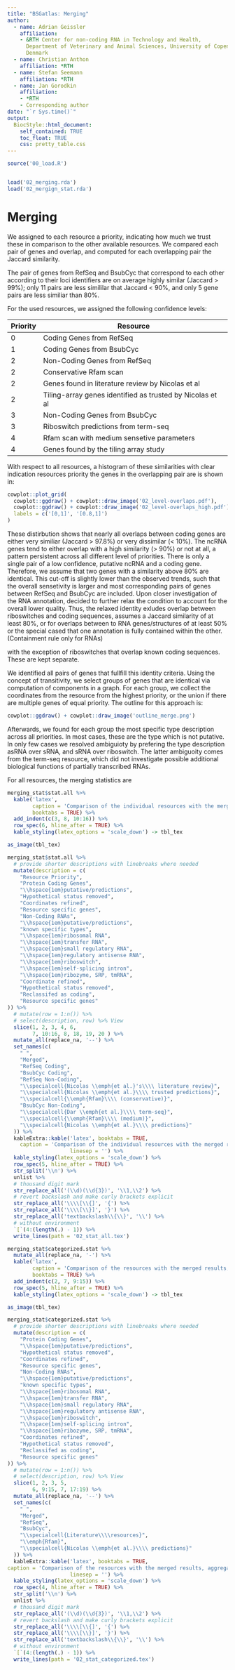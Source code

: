 ```yaml
--- 
title: "BSGatlas: Merging"
author:
  - name: Adrian Geissler
    affiliation:
    - &RTH Center for non-coding RNA in Technology and Health,
      Department of Veterinary and Animal Sciences, University of Copenhagen,
      Denmark
  - name: Christian Anthon
    affiliation: *RTH
  - name: Stefan Seemann
    affiliation: *RTH
  - name: Jan Gorodkin
    affiliation:
    - *RTH
    - Corresponding author
date: "`r Sys.time()`"
output:
  BiocStyle::html_document:
    self_contained: TRUE
    toc_float: TRUE
    css: pretty_table.css
---
```



```r
source('00_load.R')


load('02_merging.rda')
load('02_mergign_stat.rda')
```

# Merging

We assigned to each resource a priority, indicating how much we trust these
in comparison to the other available resources.
We compared each pair of genes and overlap, and computed for each overlapping
pair the Jaccard similarity.

The pair of genes from RefSeq and BsubCyc that correspond to each other
according to their loci identifiers are on average highly similar 
(Jaccard > 99%);
only 11 pairs are less simililar that Jaccard < 90%,
and only 5 gene pairs are less similiar than 80%.

For the used resources, we assigned the following confidence levels:

Priority | Resource
---------|-------------------------------------
0        | Coding Genes from RefSeq
1        | Coding Genes from BsubCyc
2        | Non-Coding Genes from RefSeq
2        | Conservative Rfam scan
2        | Genes found in literature review by Nicolas et al
2        | Tiling-array genes identified as trusted by Nicolas et al
3        | Non-Coding Genes from BsubCyc
3        | Riboswitch predictions from term-seq
4        | Rfam scan with medium sensetive parameters
4        | Genes found by the tiling array study 

With respect to all resources,
a histogram of these similarities with clear indication resources priority
the genes in the overlapping pair are is shown in:

```r
cowplot::plot_grid(
  cowplot::ggdraw() + cowplot::draw_image('02_level-overlaps.pdf'),
  cowplot::ggdraw() + cowplot::draw_image('02_level-overlaps_high.pdf'),
  labels = c('[0,1]', '[0.8,1]')
)
```

These distirbution shows that nearly all overlaps between coding genes
are either very similiar (Jaccard > 97.8%) or very dissimilar (< 10%).
The ncRNA genes tend to either overlap with a high similarity (> 90%) or
not at all, a pattern persistent across all different level of 
priorities.
There is only a single pair of a low confidence, putative ncRNA and a coding
gene.
Therefore, we assume that two genes with a similarity above 80% are
identical. 
This cut-off is slightly lower than the observed trends, such
that the overall sensetivity is larger and most corresponding pairs of genes
between RefSeq and BsubCyc are included.
Upon closer investigation of the RNA annotation, decided to further relax the
condition to account for the overall lower quality.
Thus, the relaxed identity exludes overlap between
riboswitches and coding sequences, assumes a Jaccard similarity of
at least 80%, or for overlaps between to RNA genes/structures of at
least 50% or the special cased that one annotation is fully contained within
the other. (Containment rule only for RNAs)

with the exception of riboswitches that overlap known coding sequences.
These are kept separate.

We identified all pairs of genes that fullfill this identity criteria.
Using the concept of transitivity, we select groups of genes that are identical
via computation of components in a graph.
For each group, we collect the coordinates from the resource from the highest
priority, or the union if there are multiple genes of equal priority.
The outline for this approach is:

```r
cowplot::ggdraw() + cowplot::draw_image('outline_merge.png')
```


Afterwards, we found for each group the most specific type description across
all priorities. In most cases, these are the type which is not putative.
In only few cases we resolved ambiguioty by prefering the type description
asRNA over sRNA, and sRNA over riboswitch.
The latter ambiguoity comes from the term-seq resource, which did not
investigate possible additional biological functions of
partially transcribed RNAs.

For all resources, the merging statistics are
```r
merging_stat$stat.all %>%
  kable('latex',
        caption = 'Comparison of the individual resources with the merged result',
        booktabs = TRUE) %>%
  add_indent(c(3, 8, 10:16)) %>%
  row_spec(6, hline_after = TRUE) %>%
  kable_styling(latex_options = 'scale_down') -> tbl_tex

as_image(tbl_tex)

merging_stat$stat.all %>%
  # provide shorter descriptions with linebreaks where needed
  mutate(description = c(
    "Resource Priority",
    "Protein Coding Genes",
    "\\hspace{1em}putative/predictions",
    "Hypothetical status removed",
    "Coordinates refined",
    "Resource specific genes",
    "Non-Coding RNAs",
    "\\hspace{1em}putative/predictions",
    "known specific types",
    "\\hspace{1em}ribosomal RNA",
    "\\hspace{1em}transfer RNA",
    "\\hspace{1em}small regulatory RNA",
    "\\hspace{1em}regulatory antisense RNA",
    "\\hspace{1em}riboswitch",
    "\\hspace{1em}self-splicing intron",
    "\\hspace{1em}ribozyme, SRP, tmRNA",
    "Coordinate refined",
    "Hypothetical status removed",
    "Reclassifed as coding",
    "Resource specific genes"
)) %>% 
  # mutate(row = 1:n()) %>%
  # select(description, row) %>% View
  slice(1, 2, 3, 4, 6,
        7, 10:16, 8, 18, 19, 20 ) %>%
  mutate_all(replace_na, '--') %>%
  set_names(c(
    " ",
    "Merged",
    "RefSeq Coding",
    "BsubCyc Coding",
    "RefSeq Non-Coding",
    "\\specialcell{Nicolas \\emph{et al.}'s\\\\ literature review}",
    "\\specialcell{Nicolas \\emph{et al.}\\\\ trusted predictions}",
    "\\specialcell{\\emph{Rfam}\\\\ (conservative)}",
    "BsubCyc Non-Coding",
    "\\specialcell{Dar \\emph{et al.}\\\\ term-seq}",
    "\\specialcell{\\emph{Rfam}\\\\ (medium)}",
    "\\specialcell{Nicolas \\emph{et al.}\\\\ predictions}"
  )) %>%
  kableExtra::kable('latex', booktabs = TRUE,
    caption = 'Comparison of the individual resources with the merged result',
                    linesep = '') %>%
  kable_styling(latex_options = 'scale_down') %>%
  row_spec(5, hline_after = TRUE) %>%
  str_split('\\n') %>%
  unlist %>%
  # thousand digit mark
  str_replace_all('(\\d)(\\d{3})', '\\1,\\2') %>%
  # revert backslash and make curly brackets explicit
  str_replace_all('\\\\[\\{]', '{') %>%
  str_replace_all('\\\\[\\}]', '}') %>%
  str_replace_all('textbackslash\\{\\}', '\\') %>%
  # without environment
  `[`(4:(length(.) - 1)) %>%
  write_lines(path = '02_stat_all.tex')
```



```r
merging_stat$categorized.stat %>%
  mutate_all(replace_na, '-') %>%
  kable('latex',
        caption = 'Comparison of the resources with the merged results, aggregated by category. The shown comparison statistics are relative to the gene annotation with the highest priority within each category',
        booktabs = TRUE) %>%
  add_indent(c(2, 7, 9:15)) %>%
  row_spec(5, hline_after = TRUE) %>%
  kable_styling(latex_options = 'scale_down') -> tbl_tex

as_image(tbl_tex)

merging_stat$categorized.stat %>%
  # provide shorter descriptions with linebreaks where needed
  mutate(description = c(
    "Protein Coding Genes",
    "\\hspace{1em}putative/predictions",
    "Hypothetical status removed",
    "Coordinates refined",
    "Resource specific genes",
    "Non-Coding RNAs",
    "\\hspace{1em}putative/predictions",
    "known specific types",
    "\\hspace{1em}ribosomal RNA",
    "\\hspace{1em}transfer RNA",
    "\\hspace{1em}small regulatory RNA",
    "\\hspace{1em}regulatory antisense RNA",
    "\\hspace{1em}riboswitch",
    "\\hspace{1em}self-splicing intron",
    "\\hspace{1em}ribozyme, SRP, tmRNA",
    "Coordinates refined",
    "Hypothetical status removed",
    "Reclassifed as coding",
    "Resource specific genes"
)) %>% 
  # mutate(row = 1:n()) %>%
  # select(description, row) %>% View
  slice(1, 2, 3, 5,
        6, 9:15, 7, 17:19) %>%
  mutate_all(replace_na, '--') %>%
  set_names(c(
    " ",
    "Merged",
    "RefSeq",
    "BsubCyc",
    "\\specialcell{Literature\\\\resources}",
    "\\emph{Rfam}",
    "\\specialcell{Nicolas \\emph{et al.}\\\\ predictions}"
  )) %>%
  kableExtra::kable('latex', booktabs = TRUE,
caption = 'Comparison of the resources with the merged results, aggregated by category. The shown comparison statistics are relative to the gene annotation with the highest priority within each category',
                    linesep = '') %>%
  kable_styling(latex_options = 'scale_down') %>%
  row_spec(4, hline_after = TRUE) %>%
  str_split('\\n') %>%
  unlist %>%
  # thousand digit mark
  str_replace_all('(\\d)(\\d{3})', '\\1,\\2') %>%
  # revert backslash and make curly brackets explicit
  str_replace_all('\\\\[\\{]', '{') %>%
  str_replace_all('\\\\[\\}]', '}') %>%
  str_replace_all('textbackslash\\{\\}', '\\') %>%
  # without environment
  `[`(4:(length(.) - 1)) %>%
  write_lines(path = '02_stat_categorized.tex')
```
